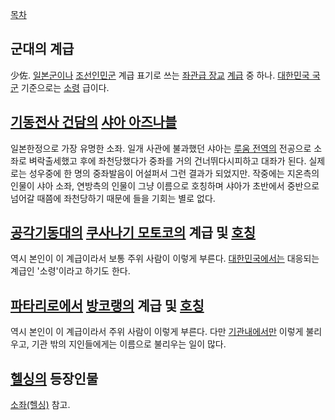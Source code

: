 [[목차]]

== 군대의 계급 ==
少佐. [[일본군]]이나 [[조선인민군]] 계급 표기로 쓰는 [[좌관급 장교]] [[계급]] 중 하나. [[대한민국 국군]] 기준으로는 [[소령]] 급이다.

== [[기동전사 건담]]의 [[샤아 아즈나블]] ==
일본한정으로 가장 유명한 소좌. 일개 사관에 불과했던 샤아는 [[루움 전역]]의 전공으로 소좌로 벼락출세했고 후에 좌천당했다가 중좌를 거의 건너뛰다시피하고 대좌가 된다. 실제로는 성우중에 한 명의 중좌발음이 어설퍼서 그런 결과가 되었지만. 작중에는 지온측의 인물이 샤아 소좌, 연방측의 인물이 그냥 이름으로 호칭하며 샤아가 초반에서 중반으로 넘어갈 때쯤에 좌천당하기 때문에 들을 기회는 별로 없다.

== [[공각기동대]]의 [[쿠사나기 모토코]]의 계급 및 [[호칭]] ==
역시 본인이 이 계급이라서 보통 주위 사람이 이렇게 부른다. [[대한민국]]에서는 대응되는 계급인 '소령'이라고 하기도 한다.

== [[파타리로]]에서 [[방코랭]]의 계급 및 [[호칭]] ==
역시 본인이 이 계급이라서 주위 사람이 이렇게 부른다. 다만 [[기관]]내에서만 이렇게 불리우고, 기관 밖의 지인들에게는 이름으로 불리우는 일이 많다. 

== [[헬싱]]의 등장인물 ==
[[소좌(헬싱)]] 참고.
